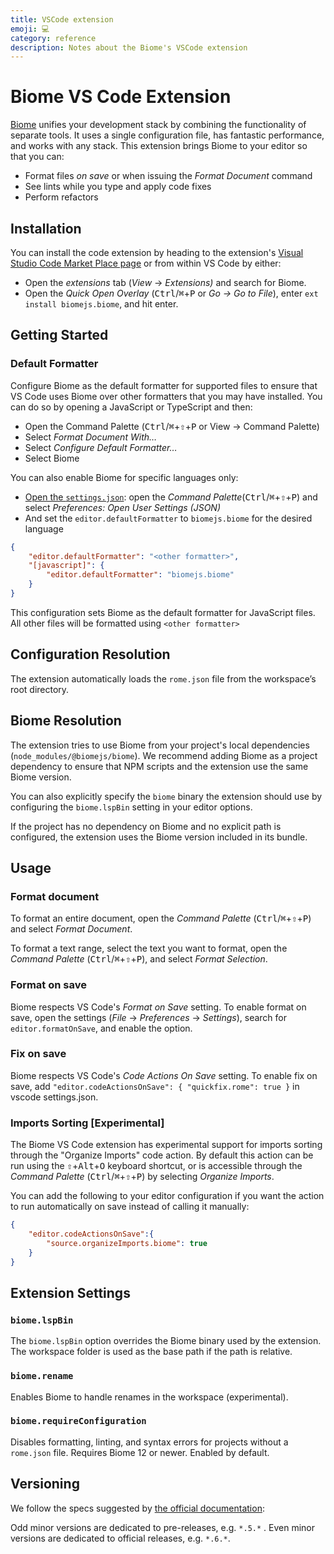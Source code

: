 ```yaml
---
title: VSCode extension
emoji: 💻
category: reference
description: Notes about the Biome's VSCode extension
---
```

# Biome VS Code Extension

[Biome](https://biomejs.dev/) unifies your development stack by combining the functionality of separate tools. It uses a single configuration file, has fantastic performance, and works with any stack. This extension brings Biome to your editor so that you can:

- Format files *on save* or when issuing the *Format Document* command
- See lints while you type and apply code fixes
- Perform refactors

## Installation

You can install the code extension by heading to the extension's [Visual Studio Code Market Place page](https://marketplace.visualstudio.com/items?itemName=biomej.biome) or from within VS Code by either:

- Open the *extensions* tab (_View_ → _Extensions)_ and search for Biome.
- Open the _Quick Open Overlay_ (<kbd>Ctrl</kbd>/<kbd title="Cmd">⌘</kbd>+<kbd>P</kbd> or _Go -> Go to File_), enter `ext install biomejs.biome`, and hit enter.

## Getting Started

### Default Formatter

Configure Biome as the default formatter for supported files to ensure that VS Code uses Biome over other formatters that you may have installed. You can do so by opening a JavaScript or TypeScript and then:

- Open the Command Palette (<kbd>Ctrl</kbd>/<kbd title="Cmd">⌘</kbd>+<kbd title="Shift">⇧</kbd>+<kbd>P</kbd> or View → Command Palette)
- Select _Format Document With…_
- Select _Configure Default Formatter…_
- Select Biome

You can also enable Biome for specific languages only:

- [Open the `settings.json`](https://code.visualstudio.com/docs/getstarted/settings#_settingsjson): open the _Command Palette_(<kbd>Ctrl</kbd>/<kbd title="Cmd">⌘</kbd>+<kbd title="Shift">⇧</kbd>+<kbd>P</kbd>) and select _Preferences: Open User Settings (JSON)_
- And set the `editor.defaultFormatter` to `biomejs.biome` for the desired language

```json
{
	"editor.defaultFormatter": "<other formatter>",
	"[javascript]": {
		"editor.defaultFormatter": "biomejs.biome"
	}
}
```

This configuration sets Biome as the default formatter for JavaScript files. All other files will be formatted using `<other formatter>`

## Configuration Resolution

The extension automatically loads the `rome.json` file from the workspace’s root directory.

## Biome Resolution

The extension tries to use Biome from your project's local dependencies (`node_modules/@biomejs/biome`). We recommend adding Biome as a project dependency to ensure that NPM scripts and the extension use the same Biome version.

You can also explicitly specify the `biome` binary the extension should use by configuring the `biome.lspBin` setting in your editor options.

If the project has no dependency on Biome and no explicit path is configured, the extension uses the Biome version included in its bundle.

## Usage

### Format document

To format an entire document, open the _Command Palette_ (<kbd>Ctrl</kbd>/<kbd title="Cmd">⌘</kbd>+<kbd title="Shift">⇧</kbd>+<kbd>P</kbd>) and select _Format Document_.

To format a text range, select the text you want to format, open the _Command Palette_ (<kbd>Ctrl</kbd>/<kbd title="Cmd">⌘</kbd>+<kbd title="Shift">⇧</kbd>+<kbd>P</kbd>), and select _Format Selection_.

### Format on save

Biome respects VS Code's _Format on Save_ setting. To enable format on save, open the settings (_File_ -> _Preferences_ -> _Settings_), search for `editor.formatOnSave`, and enable the option.

### Fix on save

Biome respects VS Code's _Code Actions On Save_ setting. To enable fix on save, add `"editor.codeActionsOnSave": { "quickfix.rome": true }` in vscode settings.json.

### Imports Sorting [Experimental]

The Biome VS Code extension has experimental support for imports sorting through the "Organize Imports" code action. By default this action can be run using the <kbd title="Shift">⇧</kbd>+<kbd>Alt</kbd>+<kbd>O</kbd> keyboard shortcut, or is accessible through the _Command Palette_ (<kbd>Ctrl</kbd>/<kbd title="Cmd">⌘</kbd>+<kbd title="Shift">⇧</kbd>+<kbd>P</kbd>) by selecting _Organize Imports_.

You can add the following to your editor configuration if you want the action to run automatically on save instead of calling it manually:

```json
{
	"editor.codeActionsOnSave":{
		"source.organizeImports.biome": true
	}
}
```

## Extension Settings

### `biome.lspBin`

The `biome.lspBin` option overrides the Biome binary used by the extension. The workspace folder is used as the base path if the path is relative.

### `biome.rename`

Enables Biome to handle renames in the workspace (experimental).

### `biome.requireConfiguration`

Disables formatting, linting, and syntax errors for projects without a `rome.json` file. Requires Biome 12 or newer.
Enabled by default.

## Versioning

We follow the specs suggested by [the official documentation](https://code.visualstudio.com/api/working-with-extensions/publishing-extension#prerelease-extensions):

Odd minor versions are dedicated to pre-releases, e.g. `*.5.*` .
Even minor versions are dedicated to official releases, e.g. `*.6.*`.
